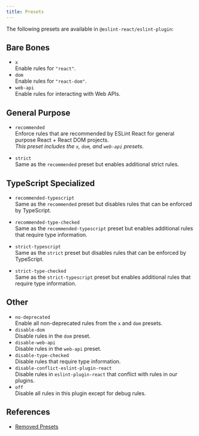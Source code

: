 ```yaml
---
title: Presets
---
```


The following presets are available in `@eslint-react/eslint-plugin`:

## Bare Bones

- `x`\
  Enable rules for `"react"`.
- `dom`\
  Enable rules for `"react-dom"`.
- `web-api`\
  Enable rules for interacting with Web APIs.

## General Purpose

- `recommended`\
  Enforce rules that are recommended by ESLint React for general purpose React + React DOM projects.\
  _This preset includes the `x`, `dom`, and `web-api` presets._

- `strict`\
  Same as the `recommended` preset but enables additional strict rules.

## TypeScript Specialized

- `recommended-typescript`\
  Same as the `recommended` preset but disables rules that can be enforced by TypeScript.

- `recommended-type-checked`\
  Same as the `recommended-typescript` preset but enables additional rules that require type information.

- `strict-typescript`\
  Same as the `strict` preset but disables rules that can be enforced by TypeScript.

- `strict-type-checked`\
  Same as the `strict-typescript` preset but enables additional rules that require type information.

## Other

- `no-deprecated`\
  Enable all non-deprecated rules from the `x` and `dom` presets.
- `disable-dom`\
  Disable rules in the `dom` preset.
- `disable-web-api`\
  Disable rules in the `web-api` preset.
- `disable-type-checked`\
  Disable rules that require type information.
- `disable-conflict-eslint-plugin-react`\
  Disable rules in `eslint-plugin-react` that conflict with rules in our plugins.
- `off`\
  Disable all rules in this plugin except for debug rules.

## References

- [Removed Presets](/docs/removed#presets)
